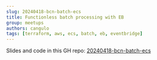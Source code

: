 ```yaml
---
slug: 20240418-bcn-batch-ecs
title: Functionless batch processing with EB
group: meetups
authors: cangulo
tags: [terraform, aws, ecs, batch, eb, eventbridge]
---
```


Slides and code in this GH repo: [20240418-bcn-batch-ecs](https://github.com/cangulo-talks/20240418-bcn-batch-ecs)